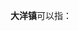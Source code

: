 '''大洋镇'''可以指：
{{PRC admin/disambig|33/01/82/107/000|33/11/22/105/000|35/01/25/108/000|45/08/81/113/000}}
{{disambig|cat=三字中国镇名消歧义}}